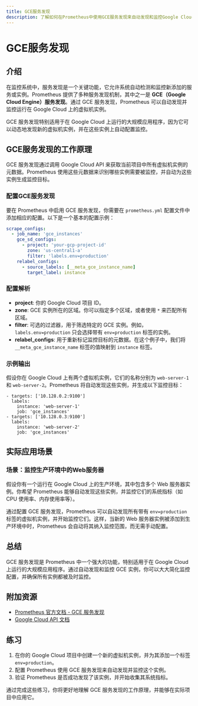 ```yaml
---
title: GCE服务发现
description: 了解如何在Prometheus中使用GCE服务发现来自动发现和监控Google Cloud Engine（GCE）实例。
---
```


# GCE服务发现

## 介绍

在监控系统中，服务发现是一个关键功能，它允许系统自动检测和监控新添加的服务或实例。Prometheus 提供了多种服务发现机制，其中之一是 **GCE（Google Cloud Engine）服务发现**。通过 GCE 服务发现，Prometheus 可以自动发现并监控运行在 Google Cloud 上的虚拟机实例。

GCE 服务发现特别适用于在 Google Cloud 上运行的大规模应用程序，因为它可以动态地发现新的虚拟机实例，并在这些实例上自动配置监控。

## GCE服务发现的工作原理

GCE 服务发现通过调用 Google Cloud API 来获取当前项目中所有虚拟机实例的元数据。Prometheus 使用这些元数据来识别哪些实例需要被监控，并自动为这些实例生成监控目标。

### 配置GCE服务发现

要在 Prometheus 中启用 GCE 服务发现，你需要在 `prometheus.yml` 配置文件中添加相应的配置。以下是一个基本的配置示例：

```yaml
scrape_configs:
  - job_name: 'gce_instances'
    gce_sd_configs:
      - project: 'your-gcp-project-id'
        zone: 'us-central1-a'
        filter: 'labels.env=production'
    relabel_configs:
      - source_labels: [__meta_gce_instance_name]
        target_label: instance
```

### 配置解析

- **project**: 你的 Google Cloud 项目 ID。
- **zone**: GCE 实例所在的区域。你可以指定多个区域，或者使用 `*` 来匹配所有区域。
- **filter**: 可选的过滤器，用于筛选特定的 GCE 实例。例如，`labels.env=production` 只会选择带有 `env=production` 标签的实例。
- **relabel_configs**: 用于重新标记监控目标的元数据。在这个例子中，我们将 `__meta_gce_instance_name` 标签的值映射到 `instance` 标签。

### 示例输出

假设你在 Google Cloud 上有两个虚拟机实例，它们的名称分别为 `web-server-1` 和 `web-server-2`。Prometheus 将自动发现这些实例，并生成以下监控目标：

```plaintext
- targets: ['10.128.0.2:9100']
  labels:
    instance: 'web-server-1'
    job: 'gce_instances'
- targets: ['10.128.0.3:9100']
  labels:
    instance: 'web-server-2'
    job: 'gce_instances'
```

## 实际应用场景

### 场景：监控生产环境中的Web服务器

假设你有一个运行在 Google Cloud 上的生产环境，其中包含多个 Web 服务器实例。你希望 Prometheus 能够自动发现这些实例，并监控它们的系统指标（如 CPU 使用率、内存使用率等）。

通过配置 GCE 服务发现，Prometheus 可以自动发现所有带有 `env=production` 标签的虚拟机实例，并开始监控它们。这样，当新的 Web 服务器实例被添加到生产环境中时，Prometheus 会自动将其纳入监控范围，而无需手动配置。

## 总结

GCE 服务发现是 Prometheus 中一个强大的功能，特别适用于在 Google Cloud 上运行的大规模应用程序。通过自动发现和监控 GCE 实例，你可以大大简化监控配置，并确保所有实例都被及时监控。

## 附加资源

- [Prometheus 官方文档 - GCE 服务发现](https://prometheus.io/docs/prometheus/latest/configuration/configuration/#gce_sd_config)
- [Google Cloud API 文档](https://cloud.google.com/compute/docs/reference/rest/v1/instances)

## 练习

1. 在你的 Google Cloud 项目中创建一个新的虚拟机实例，并为其添加一个标签 `env=production`。
2. 配置 Prometheus 使用 GCE 服务发现来自动发现并监控这个实例。
3. 验证 Prometheus 是否成功发现了该实例，并开始收集其系统指标。

通过完成这些练习，你将更好地理解 GCE 服务发现的工作原理，并能够在实际项目中应用它。
